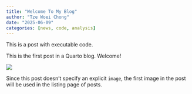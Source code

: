 ```yaml
---
title: "Welcome To My Blog"
author: "Tze Woei Chong"
date: "2025-06-09"
categories: [news, code, analysis]
---
```


This is a post with executable code.

This is the first post in a Quarto blog. Welcome!

![](thumbnail.jpg)

Since this post doesn't specify an explicit `image`, the first image in the post will be used in the listing page of posts.
